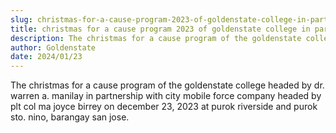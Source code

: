 ```yaml
---
slug: christmas-for-a-cause-program-2023-of-goldenstate-college-in-partnership-with-cmfc-gensan-at-barangay-san-jose
title: christmas for a cause program 2023 of goldenstate college in partnership with cmfc gensan at barangay san jose
description: The christmas for a cause program of the goldenstate college headed by dr. warren a....
author: Goldenstate
date: 2024/01/23
---
```


The christmas for a cause program of the goldenstate college headed by dr. warren a. manilay in partnership with city mobile force company headed by plt col ma joyce birrey on december 23, 2023 at purok riverside and purok sto. nino, barangay san jose.